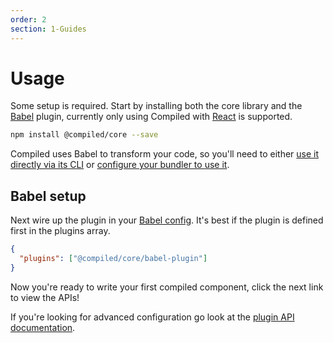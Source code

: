 ```yaml
---
order: 2
section: 1-Guides
---
```


# Usage

Some setup is required.
Start by installing both the core library and the [Babel](https://babeljs.i) plugin,
currently only using Compiled with [React](https://reactjs.org) is supported.

```bash
npm install @compiled/core --save
```

Compiled uses Babel to transform your code,
so you'll need to either [use it directly via its CLI](https://babeljs.io/docs/en/babel-cli) or [configure your bundler to use it](https://webpack.js.org/loaders/babel-loader/).

## Babel setup

Next wire up the plugin in your [Babel config](https://babeljs.io/docs/en/configuration).
It's best if the plugin is defined first in the plugins array.

```json
{
  "plugins": ["@compiled/core/babel-plugin"]
}
```

Now you're ready to write your first compiled component,
click the next link to view the APIs!

If you're looking for advanced configuration go look at the [plugin API documentation](/pkg-core).
